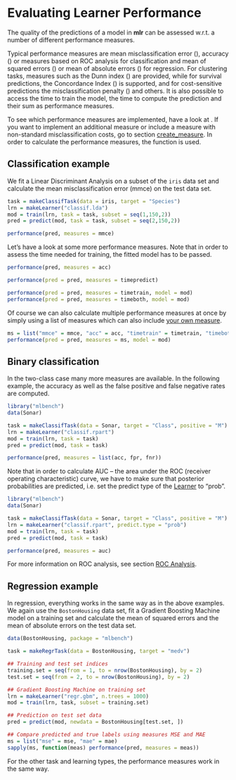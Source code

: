 # Evaluating Learner Performance

The quality of the predictions of a model in **mlr** can be assessed w.r.t. a
number of different performance measures.

Typical performance measures are mean misclassification error (\man[mmce]),
accuracy (\man[acc]) or measures based on ROC analysis for classification and mean
of squared errors (\man[mse]) or mean of absolute errors (\man[mae]) for regression.
For clustering tasks, measures such as the Dunn index (\man[dunn]) are provided,
while for survival predictions, the Concordance Index (\man[cindex]) is
supported, and for cost-sensitive predictions the misclassification penalty
(\man[mcp]) and others. It is also possible to access the time to train the
model, the time to compute the prediction and their sum as performance measures.

To see which performance measures are implemented, have a look at \man[measures].
If you want to implement an additional measure or include a measure with
non-standard misclassification costs, go to section
[create_measure](create_measure.md).
In order to calculate the performance measures, the function \man[performance] is used.


## Classification example

We fit a Linear Discriminant Analysis on a subset of the ``iris`` data set and calculate
the mean misclassification error (mmce) on the test data set.

```r
task = makeClassifTask(data = iris, target = "Species")
lrn = makeLearner("classif.lda")
mod = train(lrn, task = task, subset = seq(1,150,2))
pred = predict(mod, task = task, subset = seq(2,150,2))

performance(pred, measures = mmce)
```

Let's have a look at some more performance measures. Note that in order to assess
the time needed for training, the fitted model has to be passed.

```r
performance(pred, measures = acc)

performance(pred = pred, measures = timepredict)

performance(pred = pred, measures = timetrain, model = mod)
performance(pred = pred, measures = timeboth, model = mod)
```

Of course we can also calculate multiple performance measures at once by simply using a list of measures which can also include [your own measure](create_measure.md).

```r
ms = list("mmce" = mmce, "acc" = acc, "timetrain" = timetrain, "timeboth" = timeboth)
performance(pred = pred, measures = ms, model = mod)
```

## Binary classification

In the two-class case many more measures are available. In the following example,
the accuracy as well as the false positive and false negative rates are computed.

```r
library("mlbench")
data(Sonar)

task = makeClassifTask(data = Sonar, target = "Class", positive = "M")
lrn = makeLearner("classif.rpart")
mod = train(lrn, task = task)
pred = predict(mod, task = task)

performance(pred, measures = list(acc, fpr, fnr))
```

Note that in order to calculate AUC -- the area under the ROC (receiver
operating characteristic) curve, we have to make sure that posterior
probabilities are predicted, i.e. set the predict type of the [Learner](http://berndbischl.github.io/mlr/man/makeLearner.html) to "prob".

```r
library("mlbench")
data(Sonar)

task = makeClassifTask(data = Sonar, target = "Class", positive = "M")
lrn = makeLearner("classif.rpart", predict.type = "prob")
mod = train(lrn, task = task)
pred = predict(mod, task = task)

performance(pred, measures = auc)
```

For more information on ROC analysis, see section [ROC Analysis](roc_analysis.md).


## Regression example

In regression, everything works in the same way as in the above examples.
We again use the ``BostonHousing`` data set, fit a Gradient Boosting Machine
model on a training set and calculate the mean of squared errors and the mean of
absolute errors on the test data set.

```r
data(BostonHousing, package = "mlbench")

task = makeRegrTask(data = BostonHousing, target = "medv")

## Training and test set indices
training.set = seq(from = 1, to = nrow(BostonHousing), by = 2)
test.set = seq(from = 2, to = nrow(BostonHousing), by = 2)

## Gradient Boosting Machine on training set
lrn = makeLearner("regr.gbm", n.trees = 1000)
mod = train(lrn, task, subset = training.set)

## Prediction on test set data
pred = predict(mod, newdata = BostonHousing[test.set, ])

## Compare predicted and true labels using measures MSE and MAE
ms = list("mse" = mse, "mae" = mae)
sapply(ms, function(meas) performance(pred, measures = meas))
```

For the other task and learning types, the performance measures work in the same
way.
